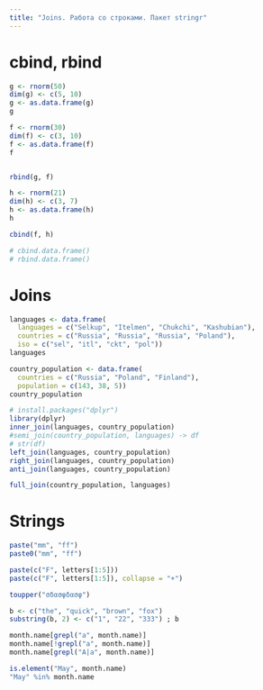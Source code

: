 ```yaml
---
title: "Joins. Работа со строками. Пакет stringr"
---
```

# cbind, rbind

```r
g <- rnorm(50)
dim(g) <- c(5, 10)
g <- as.data.frame(g)
g

f <- rnorm(30)
dim(f) <- c(3, 10)
f <- as.data.frame(f)
f


rbind(g, f)

h <- rnorm(21)
dim(h) <- c(3, 7)
h <- as.data.frame(h)
h

cbind(f, h)

# cbind.data.frame()
# rbind.data.frame()
```

# Joins
```r
languages <- data.frame(
  languages = c("Selkup", "Itelmen", "Chukchi", "Kashubian"),
  countries = c("Russia", "Russia", "Russia", "Poland"),
  iso = c("sel", "itl", "ckt", "pol"))
languages

country_population <- data.frame(
  countries = c("Russia", "Poland", "Finland"),
  population = c(143, 38, 5))
country_population

# install.packages("dplyr")
library(dplyr)
inner_join(languages, country_population)
#semi_join(country_population, languages) -> df
# str(df)
left_join(languages, country_population)
right_join(languages, country_population)
anti_join(languages, country_population)

full_join(country_population, languages)
```

# Strings
```r
paste("mm", "ff")
paste0("mm", "ff")

paste(c("F", letters[1:5]))
paste(c("F", letters[1:5]), collapse = "+")

toupper("σδασφδασφ")

b <- c("the", "quick", "brown", "fox")
substring(b, 2) <- c("1", "22", "333") ; b

month.name[grepl("a", month.name)]
month.name[!grepl("a", month.name)]
month.name[grepl("A|a", month.name)]

is.element("May", month.name)
"May" %in% month.name
```

